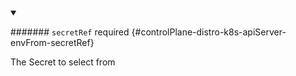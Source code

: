 


<details className="config-field" data-expandable="true" open>
<summary>

####### `secretRef` <span className="config-field-required" data-required="false">required</span> <span className="config-field-type"></span> <span className="config-field-default"></span> <span className="config-field-enum"></span> {#controlPlane-distro-k8s-apiServer-envFrom-secretRef}

The Secret to select from

</summary>

<PartialSecretrefreference />


</details>
